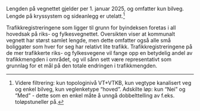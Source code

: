 Lengden på vegnettet gjelder per 1. januar 2025, og omfatter kun bilveg. Lengde på kryssystem og sideanlegg er utelatt.[^2]

[^2]: Videre filtrering: kun topologinivå VT+VTKB, kun vegtype kanalisert veg og enkel bilveg, kun veglenketype "hoved". Adskilte løp: kun "Nei" og "Med" - dette som en enkel måte å unngå dobbelttelling av f.eks. toløpstuneller på.

Trafikkregistreringene som ligger til grunn for byindeksen foretas i all hovedsak på riks- og fylkesvegnettet. Oversikten viser at kommunalt vegnett har størst samlet lengde, men dette omfatter også alle små boliggater som hver for seg har relativt lite trafikk. Trafikkregistreringene på de mer trafikkerte riks- og fylkesvegene vil fange opp en betydelig andel av trafikkmengden i området, og vil sånn sett være representativt som grunnlag for et mål på den totale endringen i trafikkmengden.